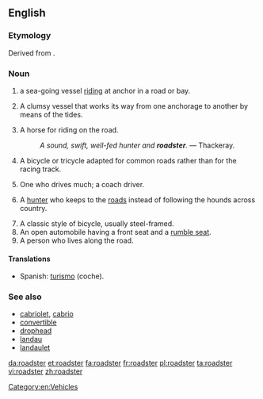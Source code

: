==English==

===Etymology===
Derived from {{suffix|road|ster}}.

===Noun===
{{en-noun}}

# a sea-going vessel [[ride|riding]] at anchor in a road or bay.
# {{nautical}} A clumsy vessel that works its way from one anchorage to another by means of the tides.
#: {{rfquotek|Ham. Nav. Encyc.}}
# A horse for riding on the road.
#: ''A sound, swift, well-fed hunter and '''roadster'''.'' &mdash; Thackeray.
# A bicycle or tricycle adapted for common roads rather than for the racing track.
# {{UK|dated}} One who drives much; a coach driver.
# {{UK|dated|slang}} A [[hunter]] who keeps to the [[road]]s instead of following the hounds across country.
# A classic style of bicycle, usually steel-framed.
# An open automobile having a front seat and a [[rumble seat]].
# A person who lives along the road.

====Translations====
{{trans-top|}}
* Spanish: [[turismo]] (coche).
{{trans-mid}}
{{trans-bottom}}

===See also===
* [[cabriolet]], [[cabrio]]
* [[convertible]]
* [[drophead]]
* [[landau]]
* [[landaulet]]

[[Category:en:Vehicles]]

[[da:roadster]]
[[et:roadster]]
[[fa:roadster]]
[[fr:roadster]]
[[pl:roadster]]
[[ta:roadster]]
[[vi:roadster]]
[[zh:roadster]]